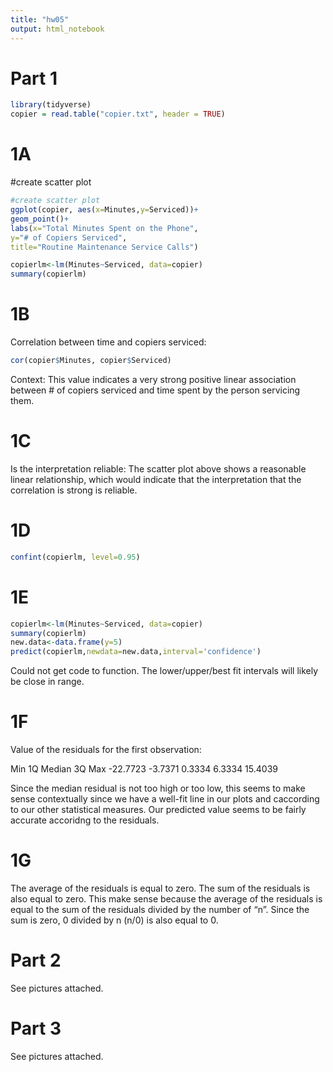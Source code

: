 ```yaml
---
title: "hw05"
output: html_notebook
---
```


# Part 1

```r
library(tidyverse)
copier = read.table("copier.txt", header = TRUE)
```

# 1A

#create scatter plot
```r
#create scatter plot
ggplot(copier, aes(x=Minutes,y=Serviced))+
geom_point()+
labs(x="Total Minutes Spent on the Phone",
y="# of Copiers Serviced",
title="Routine Maintenance Service Calls")
```

```r
copierlm<-lm(Minutes~Serviced, data=copier)
summary(copierlm)
```
# 1B

Correlation between time and copiers serviced:
```r
cor(copier$Minutes, copier$Serviced)
```

Context: This value indicates a very strong positive linear
association between # of copiers serviced and time spent by the person servicing them.

# 1C

Is the interpretation reliable: The scatter plot above shows a reasonable linear relationship, which would indicate that the interpretation that the correlation is strong is reliable. 

# 1D

```r
confint(copierlm, level=0.95)
```


# 1E

```r
copierlm<-lm(Minutes~Serviced, data=copier)
summary(copierlm)
new.data<-data.frame(y=5)
predict(copierlm,newdata=new.data,interval='confidence')
```

Could not get code to function. The lower/upper/best fit intervals will likely be close in range.

# 1F

Value of the residuals for the first observation:

Min       1Q   Median       3Q      Max 
-22.7723  -3.7371   0.3334   6.3334  15.4039 

Since the median residual is not too high or too low, this seems to make sense contextually since we have a well-fit line in our plots and caccording to our other statistical measures. Our predicted value seems to be fairly accurate accoridng to the residuals.

# 1G

The average of the residuals is equal to zero. The sum of the residuals is also equal to zero. This make sense because the average of the residuals is equal to the sum of the residuals divided by the number of "n". Since the sum is zero, 0 divided by n (n/0) is also equal to 0.

# Part 2

See pictures attached.

# Part 3

See pictures attached.
